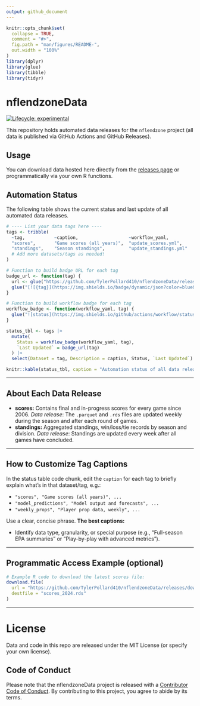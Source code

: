 ```yaml
---
output: github_document
---
```


```r
knitr::opts_chunk$set(
  collapse = TRUE,
  comment = "#>",
  fig.path = "man/figures/README-",
  out.width = "100%"
)
library(dplyr)
library(glue)
library(tibble)
library(tidyr)
```

# nflendzoneData

<!-- badges: start -->

[![Lifecycle: experimental](https://img.shields.io/badge/lifecycle-experimental-orange.svg)](https://lifecycle.r-lib.org/articles/stages.html#experimental)
<!-- badges: end -->

This repository holds automated data releases for the `nflendzone` project (all data is published via GitHub Actions and GitHub Releases).

## Usage

You can download data hosted here directly from the [releases page](https://github.com/TyleerPollard410/nflendzoneData/releases) or programmatically via your own R functions.

## Automation Status

The following table shows the current status and last update of all automated data releases.

```r
# ---- List your data tags here ----
tags <- tribble(
  ~tag,           ~caption,                   ~workflow_yaml,
  "scores",       "Game scores (all years)",  "update_scores.yml",
  "standings",    "Season standings",         "update_standings.yml"
  # Add more datasets/tags as needed!
)

# Function to build badge URL for each tag
badge_url <- function(tag) {
  url <- glue("https://github.com/TylerPollard410/nflendzoneData/releases/download/{tag}/timestamp.json")
  glue("[![{tag}](https://img.shields.io/badge/dynamic/json?color=blue&label=Last%20Updated&query=last_updated&style=flat-square&url={url})](https://github.com/TylerPollard410/nflendzoneData/releases/tag/{tag})")
}

# Function to build workflow badge for each tag
workflow_badge <- function(workflow_yaml, tag) {
  glue("![status](https://img.shields.io/github/actions/workflow/status/TylerPollard410/nflendzoneData/{workflow_yaml}?label={tag}_status&style=flat-square)")
}

status_tbl <- tags |>
  mutate(
    Status = workflow_badge(workflow_yaml, tag),
    `Last Updated` = badge_url(tag)
  ) |>
  select(Dataset = tag, Description = caption, Status, `Last Updated`)

knitr::kable(status_tbl, caption = "Automation status of all data releases. Click the 'Last Updated' badge to view the release for each dataset.")
```

---

## About Each Data Release

* **scores:** Contains final and in-progress scores for every game since 2006.
  *Data release*: The `.parquet` and `.rds` files are updated weekly during the season and after each round of games.
* **standings:** Aggregated standings, win/loss/tie records by season and division.
  *Data release*: Standings are updated every week after all games have concluded.

<!-- Repeat or update for each of your tags/datasets. Update the captions above as needed for each tag. -->

---

## How to Customize Tag Captions

In the status table code chunk, edit the `caption` for each tag to briefly explain what’s in that dataset/tag, e.g.:

* `"scores", "Game scores (all years)", ...`
* `"model_predictions", "Model output and forecasts", ...`
* `"weekly_props", "Player prop data, weekly", ...`

Use a clear, concise phrase.
**The best captions:**

* Identify data type, granularity, or special purpose (e.g., "Full-season EPA summaries" or "Play-by-play with advanced metrics").

---

## Programmatic Access Example (optional)

```r
# Example R code to download the latest scores file:
download.file(
  url = "https://github.com/TylerPollard410/nflendzoneData/releases/download/scores/scores_2024.rds",
  destfile = "scores_2024.rds"
)
```

---

# License

Data and code in this repo are released under the MIT License (or specify your own license).

## Code of Conduct

Please note that the nflendzoneData project is released with a [Contributor Code of Conduct](https://contributor-covenant.org/version/2/1/CODE_OF_CONDUCT.html). By contributing to this project, you agree to abide by its terms.
